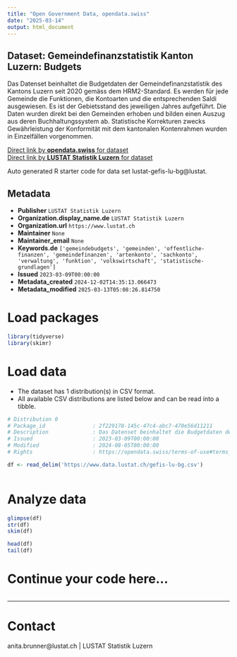 ```yaml
---
title: "Open Government Data, opendata.swiss"
date: "2025-03-14"
output: html_document
---
```


## Dataset: Gemeindefinanzstatistik Kanton Luzern: Budgets

Das Datenset beinhaltet die Budgetdaten der  Gemeindefinanzstatistik des Kantons Luzern seit 2020 gemäss dem HRM2-Standard. Es werden für jede Gemeinde die Funktionen, die Kontoarten und die entsprechenden Saldi ausgewiesen. Es ist der Gebietsstand des jeweiligen Jahres aufgeführt. Die Daten wurden direkt bei den Gemeinden erhoben und bilden einen Auszug aus deren Buchhaltungssystem ab. Statistische Korrekturen zwecks Gewährleistung der Konformität mit dem kantonalen Kontenrahmen wurden in Einzelfällen vorgenommen.

[Direct link by **opendata.swiss** for dataset](https://opendata.swiss/de/dataset/gemeindefinanzstatistik-kanton-luzern-budgets)<br>
[Direct link by **LUSTAT Statistik Luzern** for dataset](https://www.lustat.ch/daten?stichwort=Gemeindebudgets%20HRM2)

Auto generated R starter code for data set lustat-gefis-lu-bg@lustat.

## Metadata

- **Publisher** `LUSTAT Statistik Luzern`
- **Organization.display_name.de** `LUSTAT Statistik Luzern`
- **Organization.url** `https://www.lustat.ch`
- **Maintainer** `None`
- **Maintainer_email** `None`
- **Keywords.de** `['gemeindebudgets', 'gemeinden', 'offentliche-finanzen', 'gemeindefinanzen', 'artenkonto', 'sachkonto', 'verwaltung', 'funktion', 'volkswirtschaft', 'statistische-grundlagen']`
- **Issued** `2023-03-09T00:00:00`
- **Metadata_created** `2024-12-02T14:35:13.066473`
- **Metadata_modified** `2025-03-13T05:08:26.814750`


# Load packages

```r

library(tidyverse)
library(skimr)

```

# Load data

-   The dataset has 1 distribution(s) in CSV format.
-   All available CSV distributions are listed below and can be read into a tibble.

```r

# Distribution 0
# Package_id               : 2f229178-145c-47c4-abc7-470e56d11211
# Description              : Das Datenset beinhaltet die Budgetdaten der  Gemeindefinanzstatistik des Kantons Luzern seit 2020 gemäss dem HRM2-Standard. Es werden für jede Gemeinde die Funktionen, die Kontoarten und die entsprechenden Saldi ausgewiesen. Es ist der Gebietsstand des jeweiligen Jahres aufgeführt. Die Daten wurden direkt bei den Gemeinden erhoben und bilden einen Auszug aus deren Buchhaltungssystem ab. Statistische Korrekturen zwecks Gewährleistung der Konformität mit dem kantonalen Kontenrahmen wurden in Einzelfällen vorgenommen.
# Issued                   : 2023-03-09T00:00:00
# Modified                 : 2024-08-05T00:00:00
# Rights                   : https://opendata.swiss/terms-of-use#terms_by_ask

df <- read_delim('https://www.data.lustat.ch/gefis-lu-bg.csv')



```

# Analyze data

```r

glimpse(df)
str(df)
skim(df)

head(df)
tail(df)

```

# Continue your code here...

```r

```

------------------------------------------------------------------------

# Contact

anita.brunner@lustat.ch | LUSTAT Statistik Luzern
